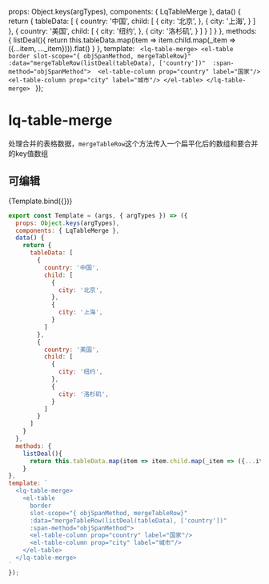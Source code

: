 

<Meta title="组件/表格合并" component={LqTableMerge} argTypes={{}} />

  props: Object.keys(argTypes),
  components: { LqTableMerge },
  data() {
    return {
      tableData: [
        {
          country: '中国',
          child: [
            {
              city: '北京',
            },
            {
              city: '上海',
            }
          ]
        },
        {
          country: '美国',
          child: [
            {
              city: '纽约',
            },
            {
              city: '洛杉矶',
            }
          ]
        }
      ]
    }
  },
  methods: {
    listDeal(){
      return this.tableData.map(item => item.child.map(_item => ({...item, ..._item}))).flat()
    }
},
template: ` 
  <lq-table-merge>
    <el-table 
      border
      slot-scope="{ objSpanMethod, mergeTableRow}" 
      :data="mergeTableRow(listDeal(tableData), ['country'])" 
      :span-method="objSpanMethod"> 
      <el-table-column prop="country" label="国家"/>
      <el-table-column prop="city" label="城市"/>
    </el-table>
  </lq-table-merge> 
`
});

# lq-table-merge

处理合并的表格数据，`mergeTableRow`这个方法传入一个扁平化后的数组和要合并的key值数组

## 可编辑

<Story name="默认" args={{}}>
  {Template.bind({})}
</Story>

```js
export const Template = (args, { argTypes }) => ({
  props: Object.keys(argTypes),
  components: { LqTableMerge },
  data() {
    return {
      tableData: [
        {
          country: '中国',
          child: [
            {
              city: '北京',
            },
            {
              city: '上海',
            }
          ]
        },
        {
          country: '美国',
          child: [
            {
              city: '纽约',
            },
            {
              city: '洛杉矶',
            }
          ]
        }
      ]
    }
  },
  methods: {
    listDeal(){
      return this.tableData.map(item => item.child.map(_item => ({...item, ..._item}))).flat()
    }
},
template: ` 
  <lq-table-merge>
    <el-table 
      border
      slot-scope="{ objSpanMethod, mergeTableRow}" 
      :data="mergeTableRow(listDeal(tableData), ['country'])" 
      :span-method="objSpanMethod"> 
      <el-table-column prop="country" label="国家"/>
      <el-table-column prop="city" label="城市"/>
    </el-table>
  </lq-table-merge> 
`
});
```
